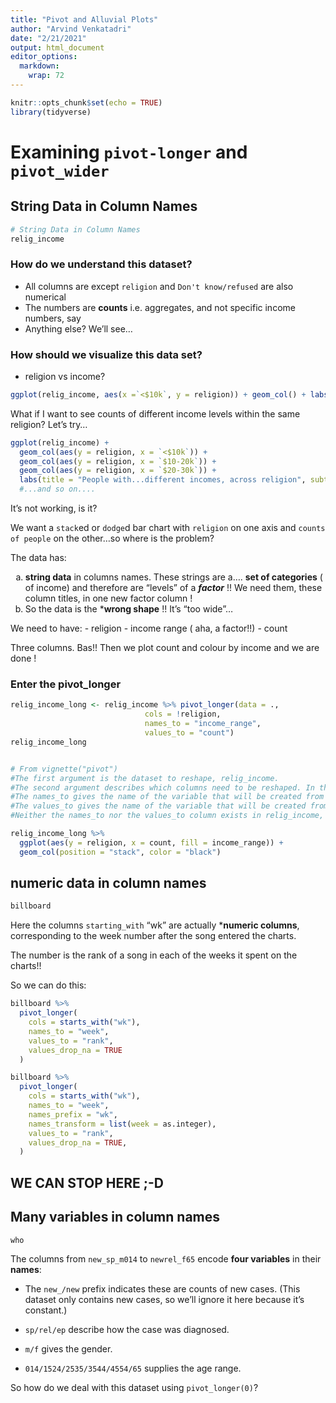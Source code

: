 ```yaml
---
title: "Pivot and Alluvial Plots"
author: "Arvind Venkatadri"
date: "2/21/2021"
output: html_document
editor_options: 
  markdown: 
    wrap: 72
---
```


```r
knitr::opts_chunk$set(echo = TRUE)
library(tidyverse)
```

# Examining `pivot-longer` and `pivot_wider`

## String Data in Column Names

```r
# String Data in Column Names
relig_income
```

### How do we understand this dataset?

-   All columns are except `religion` and `Don't know/refused` are also
    numerical
-   The numbers are **counts** i.e. aggregates, and not specific income
    numbers, say
-   Anything else? We'll see...

### How should we visualize this data set?

-   religion vs income?

```r
ggplot(relig_income, aes(x =`<$10k`, y = religion)) + geom_col() + labs(title = "People with Low Income across Religion")
```

What if I want to see counts of different income levels within the same
religion? Let's try...

```r
ggplot(relig_income) +
  geom_col(aes(y = religion, x = `<$10k`)) + 
  geom_col(aes(y = religion, x = `$10-20k`)) + 
  geom_col(aes(y = religion, x = `$20-30k`)) +
  labs(title = "People with...different incomes, across religion", subtitle = "It ain't happening...")
  #...and so on....
```

It's not working, is it?

We want a `stack`ed or `dodge`d bar chart with `religion` on one axis
and `counts of people` on the other...so where is the problem?

The data has:

a)  **string data** in columns names. These strings are a.... **set of categories** ( of income) and therefore are "levels" of a ***factor*** !! We need them, these column titles, in one new factor column !
b)  So the data is the ***wrong shape** !! It's "too wide"...

We need to have:
- religion
- income range ( aha, a factor!!)
- count

Three columns. Bas!! Then we plot count and colour by income and we are
done !

### Enter the pivot_longer

```r
relig_income_long <- relig_income %>% pivot_longer(data = .,
                              cols = !religion,
                              names_to = "income_range",
                              values_to = "count")
relig_income_long


# From vignette("pivot")
#The first argument is the dataset to reshape, relig_income.
#The second argument describes which columns need to be reshaped. In this case, it’s every column apart from religion.
#The names_to gives the name of the variable that will be created from the data stored in the column names, i.e. income_range.
#The values_to gives the name of the variable that will be created from the data stored in the cell value, i.e. count.
#Neither the names_to nor the values_to column exists in relig_income, so we provide them as character strings surrounded in quotes.
```

```r
relig_income_long %>% 
  ggplot(aes(y = religion, x = count, fill = income_range)) + 
  geom_col(position = "stack", color = "black")
```


## **numeric data** in column names

```r
billboard
```

Here the columns `starting_with` "wk" are actually ***numeric columns**, corresponding to the week number after the song entered the charts.

The number is the rank of a song in each of the weeks it spent on the charts!!

So we can do this:

```r
billboard %>% 
  pivot_longer(
    cols = starts_with("wk"), 
    names_to = "week", 
    values_to = "rank",
    values_drop_na = TRUE
  )
```


```r
billboard %>% 
  pivot_longer(
    cols = starts_with("wk"), 
    names_to = "week", 
    names_prefix = "wk",
    names_transform = list(week = as.integer),
    values_to = "rank",
    values_drop_na = TRUE,
  )
```

## WE CAN STOP HERE ;-D

## Many variables in column names


```r
who
```

The columns from `new_sp_m014` to `newrel_f65` encode **four variables** in their **names**:

- The `new_/new` prefix indicates these are counts of new cases. (This dataset only contains new cases, so we’ll ignore it here because it’s constant.)

- `sp/rel/ep` describe how the case was diagnosed.

- `m/f` gives the gender.

- `014/1524/2535/3544/4554/65` supplies the age range.

So how do we deal with this dataset using `pivot_longer(0)`?
